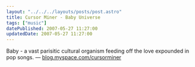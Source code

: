 ```yaml
---
layout: "../../../layouts/posts/post.astro"
title: Cursor Miner - Baby Universe
tags: ["music"]
datePublished: 2007-05-27 11:27:00
updatedDate: 2007-05-27 11:27:00
---
```



<YouTube id="https://www.youtube.com/watch?v=QtH-5jRWuNE" />

Baby - a vast parisitic cultural organism feeding off the love expounded in pop songs.
— [blog.myspace.com/cursorminer](http://blog.myspace.com/index.cfm?fuseaction=blog.view&friendID=57570494&blogID=268353849")
